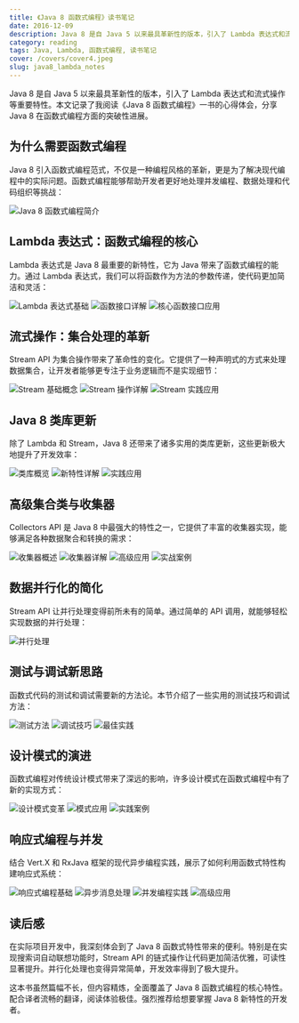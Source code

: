 ```yaml
---
title: 《Java 8 函数式编程》读书笔记
date: 2016-12-09
description: Java 8 是自 Java 5 以来最具革新性的版本，引入了 Lambda 表达式和流式操作等重要特性。本文记录了我阅读《Java 8 函数式编程》一书的心得体会，分享 Java 8 在函数式编程方面的突破性进展。
category: reading
tags: Java, Lambda, 函数式编程, 读书笔记
cover: /covers/cover4.jpeg
slug: java8_lambda_notes
---
```


Java 8 是自 Java 5 以来最具革新性的版本，引入了 Lambda 表达式和流式操作等重要特性。本文记录了我阅读《Java 8 函数式编程》一书的心得体会，分享 Java 8 在函数式编程方面的突破性进展。

## 为什么需要函数式编程

Java 8 引入函数式编程范式，不仅是一种编程风格的革新，更是为了解决现代编程中的实际问题。函数式编程能够帮助开发者更好地处理并发编程、数据处理和代码组织等挑战：

![Java 8 函数式编程简介](/images/20161209_java8_lambda_notes/pic_1.png)

## Lambda 表达式：函数式编程的核心

Lambda 表达式是 Java 8 最重要的新特性，它为 Java 带来了函数式编程的能力。通过 Lambda 表达式，我们可以将函数作为方法的参数传递，使代码更加简洁和灵活：

![Lambda 表达式基础](/images/20161209_java8_lambda_notes/pic_2.png)
![函数接口详解](/images/20161209_java8_lambda_notes/pic_2_a.png)
![核心函数接口应用](/images/20161209_java8_lambda_notes/pic_2_b.png)

## 流式操作：集合处理的革新

Stream API 为集合操作带来了革命性的变化。它提供了一种声明式的方式来处理数据集合，让开发者能够更专注于业务逻辑而不是实现细节：

![Stream 基础概念](/images/20161209_java8_lambda_notes/pic_3.png)
![Stream 操作详解](/images/20161209_java8_lambda_notes/pic_3_a.png)
![Stream 实践应用](/images/20161209_java8_lambda_notes/pic_3_b.png)

## Java 8 类库更新

除了 Lambda 和 Stream，Java 8 还带来了诸多实用的类库更新，这些更新极大地提升了开发效率：

![类库概览](/images/20161209_java8_lambda_notes/pic_4.png)
![新特性详解](/images/20161209_java8_lambda_notes/pic_4_a.png)
![实践应用](/images/20161209_java8_lambda_notes/pic_4_b.png)

## 高级集合类与收集器

Collectors API 是 Java 8 中最强大的特性之一，它提供了丰富的收集器实现，能够满足各种数据聚合和转换的需求：

![收集器概述](/images/20161209_java8_lambda_notes/pic_5.png)
![收集器详解](/images/20161209_java8_lambda_notes/pic_5_a.png)
![高级应用](/images/20161209_java8_lambda_notes/pic_5_b.png)
![实战案例](/images/20161209_java8_lambda_notes/pic_5_c.png)

## 数据并行化的简化

Stream API 让并行处理变得前所未有的简单。通过简单的 API 调用，就能够轻松实现数据的并行处理：

![并行处理](/images/20161209_java8_lambda_notes/pic_6.png)

## 测试与调试新思路

函数式代码的测试和调试需要新的方法论。本节介绍了一些实用的测试技巧和调试方法：

![测试方法](/images/20161209_java8_lambda_notes/pic_7.png)
![调试技巧](/images/20161209_java8_lambda_notes/pic_7_a.png)
![最佳实践](/images/20161209_java8_lambda_notes/pic_7_b.png)

## 设计模式的演进

函数式编程对传统设计模式带来了深远的影响，许多设计模式在函数式编程中有了新的实现方式：

![设计模式变革](/images/20161209_java8_lambda_notes/pic_8.png)
![模式应用](/images/20161209_java8_lambda_notes/pic_8_a.png)
![实践案例](/images/20161209_java8_lambda_notes/pic_8_b.png)

## 响应式编程与并发

结合 Vert.X 和 RxJava 框架的现代异步编程实践，展示了如何利用函数式特性构建响应式系统：

![响应式编程基础](/images/20161209_java8_lambda_notes/pic_9.png)
![异步消息处理](/images/20161209_java8_lambda_notes/pic_9_a.png)
![并发编程实践](/images/20161209_java8_lambda_notes/pic_9_b.png)
![高级应用](/images/20161209_java8_lambda_notes/pic_9_c.png)

## 读后感

在实际项目开发中，我深刻体会到了 Java 8 函数式特性带来的便利。特别是在实现搜索词自动联想功能时，Stream API 的链式操作让代码更加简洁优雅，可读性显著提升。并行化处理也变得异常简单，开发效率得到了极大提升。

这本书虽然篇幅不长，但内容精炼，全面覆盖了 Java 8 函数式编程的核心特性。配合译者流畅的翻译，阅读体验极佳。强烈推荐给想要掌握 Java 8 新特性的开发者。